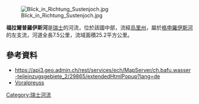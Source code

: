 {{Coord|46.65986|N|8.53501|E|display=title}}

[[Image:Blick_in_Richtung_Sustenjoch.jpg|right]]

'''福拉爾普羅伊斯河'''是[[瑞士|瑞士]]的河流，位於該國中部，流經[[烏里州|烏里州]]，屬於[[格申羅伊斯河|格申羅伊斯河]]的左支流，河道全長7.5公里，流域面積25.2平方公里。

==參考資料==
* https://api3.geo.admin.ch/rest/services/ech/MapServer/ch.bafu.wasser-teileinzugsgebiete_2/29865/extendedHtmlPopup?lang=de
* [http://ch.geoview.info/voralpreuss,102481916w Voralpreuss]

{{Switzerland-geo-stub}}
[[Category:瑞士河流|Category:瑞士河流]]